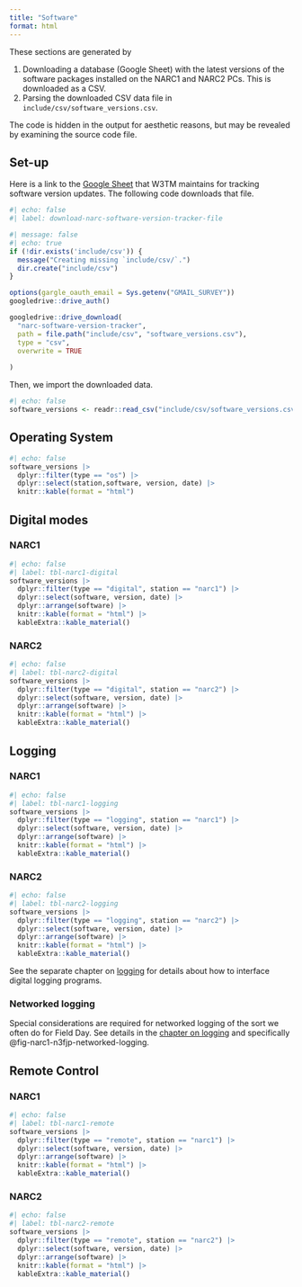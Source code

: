 ```yaml
---
title: "Software"
format: html
---
```


::: {.callout-important}
These sections are generated by 

1. Downloading a database (Google Sheet) with the latest versions of the software packages installed on the NARC1 and NARC2 PCs. This is downloaded as a CSV.
2. Parsing the downloaded CSV data file in `include/csv/software_versions.csv`.

The code is hidden in the output for aesthetic reasons, but may be revealed by examining the source code file.
:::

## Set-up

Here is a link to the [Google Sheet](https://docs.google.com/spreadsheets/d/1NqblEGvrP0aiqWkBTs1G_hA3oWTKcxh_-Kb_m7E4G70/edit?usp=sharing) that W3TM maintains for tracking software version updates.
The following code downloads that file.

```r
#| echo: false
#| label: download-narc-software-version-tracker-file

#| message: false
#| echo: true
if (!dir.exists('include/csv')) {
  message("Creating missing `include/csv/`.")
  dir.create("include/csv")
}

options(gargle_oauth_email = Sys.getenv("GMAIL_SURVEY"))
googledrive::drive_auth()

googledrive::drive_download(
  "narc-software-version-tracker",
  path = file.path("include/csv", "software_versions.csv"),
  type = "csv",
  overwrite = TRUE
  
)
```

Then, we import the downloaded data.

```r
#| echo: false
software_versions <- readr::read_csv("include/csv/software_versions.csv", show_col_types = FALSE)
```

## Operating System

```r
#| echo: false
software_versions |>
  dplyr::filter(type == "os") |>
  dplyr::select(station,software, version, date) |>
  knitr::kable(format = "html") 
```

## Digital modes

### NARC1

```r
#| echo: false
#| label: tbl-narc1-digital
software_versions |>
  dplyr::filter(type == "digital", station == "narc1") |>
  dplyr::select(software, version, date) |>
  dplyr::arrange(software) |>
  knitr::kable(format = "html") |>
  kableExtra::kable_material()
```

### NARC2

```r
#| echo: false
#| label: tbl-narc2-digital
software_versions |>
  dplyr::filter(type == "digital", station == "narc2") |>
  dplyr::select(software, version, date) |>
  dplyr::arrange(software) |>
  knitr::kable(format = "html") |>
  kableExtra::kable_material()
```

## Logging

### NARC1

```r
#| echo: false
#| label: tbl-narc1-logging
software_versions |>
  dplyr::filter(type == "logging", station == "narc1") |>
  dplyr::select(software, version, date) |>
  dplyr::arrange(software) |>
  knitr::kable(format = "html") |>
  kableExtra::kable_material()
```

### NARC2

```r
#| echo: false
#| label: tbl-narc2-logging
software_versions |>
  dplyr::filter(type == "logging", station == "narc2") |>
  dplyr::select(software, version, date) |>
  dplyr::arrange(software) |>
  knitr::kable(format = "html") |>
  kableExtra::kable_material()
```

See the separate chapter on [logging](logging.qmd) for details about how to interface digital logging programs.

### Networked logging

Special considerations are required for networked logging of the sort we often do for Field Day.
See details in the [chapter on logging](logging.qmd#networked-logging) and specifically @fig-narc1-n3fjp-networked-logging.

## Remote Control

### NARC1

```r
#| echo: false
#| label: tbl-narc1-remote
software_versions |>
  dplyr::filter(type == "remote", station == "narc1") |>
  dplyr::select(software, version, date) |>
  dplyr::arrange(software) |>
  knitr::kable(format = "html") |>
  kableExtra::kable_material()
```

### NARC2

```r
#| echo: false
#| label: tbl-narc2-remote
software_versions |>
  dplyr::filter(type == "remote", station == "narc2") |>
  dplyr::select(software, version, date) |>
  dplyr::arrange(software) |>
  knitr::kable(format = "html") |>
  kableExtra::kable_material()
```
